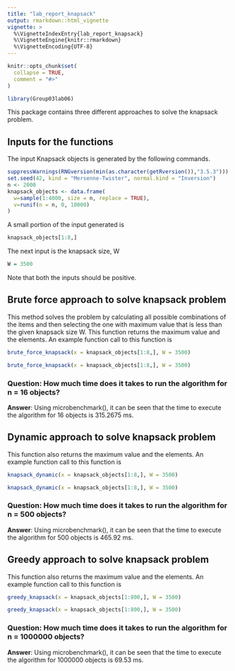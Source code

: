 ```yaml
---
title: "lab_report_knapsack"
output: rmarkdown::html_vignette
vignette: >
  %\VignetteIndexEntry{lab_report_knapsack}
  %\VignetteEngine{knitr::rmarkdown}
  %\VignetteEncoding{UTF-8}
---
```


```r
knitr::opts_chunk$set(
  collapse = TRUE,
  comment = "#>"
)
```

```r
library(Group03lab06)
```
This package contains three different approaches to solve the knapsack problem. 

## Inputs for the functions
The input Knapsack objects is generated by the following commands.
```r
suppressWarnings(RNGversion(min(as.character(getRversion()),"3.5.3")))
set.seed(42, kind = "Mersenne-Twister", normal.kind = "Inversion")
n <- 2000
knapsack_objects <- data.frame(
  w=sample(1:4000, size = n, replace = TRUE),
  v=runif(n = n, 0, 10000)
)
```
A small portion of the input generated is
```r
knapsack_objects[1:8,]
```

The next input is the knapsack size, W
```r
W = 3500
```
Note that both the inputs should be positive.

## Brute force approach to solve knapsack problem
This method solves the problem by calculating all possible combinations of the items and then selecting the one with maximum value that is less than the given knapsack size W. This function returns the maximum value and the elements. 
An example function call to this function is 
```r
brute_force_knapsack(x = knapsack_objects[1:8,], W = 3500)
```
```r
brute_force_knapsack(x = knapsack_objects[1:8,], W = 3500)
```

### Question: How much time does it takes to run the algorithm for n = 16 objects?
**Answer**: Using microbenchmark(), it can be seen that the time to execute the algorithm for 16 objects is  315.2675 ms.

## Dynamic approach to solve knapsack problem
This function also returns the maximum value and the elements. 
An example function call to this function is 
```r
knapsack_dynamic(x = knapsack_objects[1:8,], W = 3500)
```
```r
knapsack_dynamic(x = knapsack_objects[1:8,], W = 3500)
```

### Question: How much time does it takes to run the algorithm for n = 500 objects?
**Answer**: Using microbenchmark(), it can be seen that the time to execute the algorithm for 500 objects is  465.92 ms.


## Greedy approach to solve knapsack problem
This function also returns the maximum value and the elements. 
An example function call to this function is 
```r
greedy_knapsack(x = knapsack_objects[1:800,], W = 3500)
```
```r
greedy_knapsack(x = knapsack_objects[1:800,], W = 3500)
```

### Question: How much time does it takes to run the algorithm for n = 1000000 objects?
**Answer**: Using microbenchmark(), it can be seen that the time to execute the algorithm for 1000000 objects is  69.53 ms.
